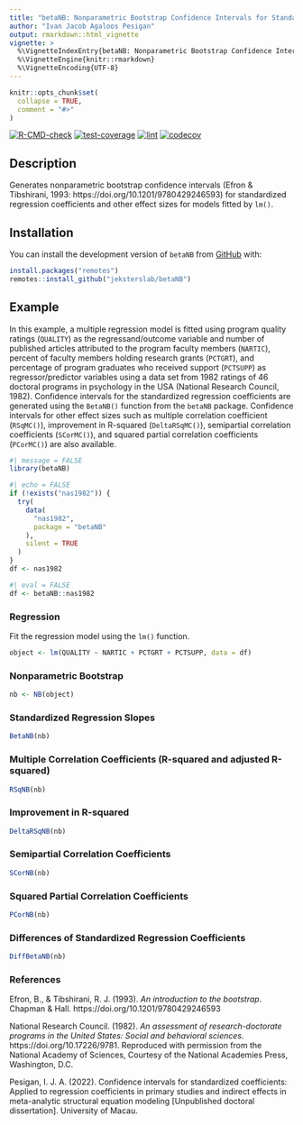 ```yaml
---
title: "betaNB: Nonparametric Bootstrap Confidence Intervals for Standardized Regression Coefficients and Other Effect Sizes"
author: "Ivan Jacob Agaloos Pesigan"
output: rmarkdown::html_vignette
vignette: >
  %\VignetteIndexEntry{betaNB: Nonparametric Bootstrap Confidence Intervals for Standardized Regression Coefficients and Other Effect Sizes}
  %\VignetteEngine{knitr::rmarkdown}
  %\VignetteEncoding{UTF-8}
---
```


```r
knitr::opts_chunk$set(
  collapse = TRUE,
  comment = "#>"
)
```

<!-- badges: start -->
[![R-CMD-check](https://github.com/jeksterslab/betaNB/workflows/R-CMD-check/badge.svg)](https://github.com/jeksterslab/betaNB/actions)
[![test-coverage](https://github.com/jeksterslab/betaNB/actions/workflows/test-coverage.yaml/badge.svg)](https://github.com/jeksterslab/betaNB/actions/workflows/test-coverage.yaml)
[![lint](https://github.com/jeksterslab/betaNB/actions/workflows/lint.yaml/badge.svg)](https://github.com/jeksterslab/betaNB/actions/workflows/lint.yaml)
[![codecov](https://codecov.io/gh/jeksterslab/betaNB/branch/main/graph/badge.svg?token=KVLUET3DJ6)](https://codecov.io/gh/jeksterslab/betaNB)
<!-- badges: end -->

## Description

Generates nonparametric bootstrap confidence intervals
(Efron & Tibshirani, 1993: https://doi.org/10.1201/9780429246593)
for standardized regression coefficients
and other effect sizes
for models fitted by `lm()`.

## Installation

<!--
You can install the CRAN release of `betaNB` with:

```r
install.packages("betaNB")
```
-->

You can install the development version of `betaNB` from
[GitHub](https://github.com/jeksterslab/betaNB) with:

```r
install.packages("remotes")
remotes::install_github("jeksterslab/betaNB")
```

## Example

In this example, a multiple regression model is fitted
using program quality ratings (`QUALITY`) as the regressand/outcome variable
and number of published articles attributed to the program faculty members (`NARTIC`),
percent of faculty members holding research grants (`PCTGRT`), and
percentage of program graduates who received support (`PCTSUPP`) as regressor/predictor variables
using a data set from 1982 ratings of 46 doctoral programs in psychology in the USA (National Research Council, 1982).
Confidence intervals for the standardized regression coefficients are generated
using the `BetaNB()` function from the `betaNB` package.
Confidence intervals for other effect sizes such as
multiple correlation coefficient (`RSqMC()`),
improvement in R-squared (`DeltaRSqMC()`),
semipartial correlation coefficients (`SCorMC()`), and
squared partial correlation coefficients (`PCorMC()`)
are also available.

```r
#| message = FALSE
library(betaNB)
```

```r
#| echo = FALSE
if (!exists("nas1982")) {
  try(
    data(
      "nas1982",
      package = "betaNB"
    ),
    silent = TRUE
  )
}
df <- nas1982
```

```r
#| eval = FALSE
df <- betaNB::nas1982
```

### Regression

Fit the regression model using the `lm()` function.

```r
object <- lm(QUALITY ~ NARTIC + PCTGRT + PCTSUPP, data = df)
```

### Nonparametric Bootstrap

```r
nb <- NB(object)
```

### Standardized Regression Slopes

```r
BetaNB(nb)
```

### Multiple Correlation Coefficients (R-squared and adjusted R-squared)

```r
RSqNB(nb)
```

### Improvement in R-squared

```r
DeltaRSqNB(nb)
```

### Semipartial Correlation Coefficients

```r
SCorNB(nb)
```

### Squared Partial Correlation Coefficients

```r
PCorNB(nb)
```

### Differences of Standardized Regression Coefficients

```r
DiffBetaNB(nb)
```

### References

Efron, B., & Tibshirani, R. J. (1993).
*An introduction to the bootstrap*.
Chapman & Hall.
https://doi.org/10.1201/9780429246593

National Research Council. (1982).
*An assessment of research-doctorate programs in the United States: Social and behavioral sciences*.
https://doi.org/10.17226/9781.
Reproduced with permission from the National Academy of Sciences,
Courtesy of the National Academies Press, Washington, D.C.

Pesigan, I. J. A. (2022).
Confidence intervals for standardized coefficients:
Applied to regression coefficients in primary studies and indirect effects in meta-analytic structural equation modeling [Unpublished doctoral dissertation].
University of Macau. 
